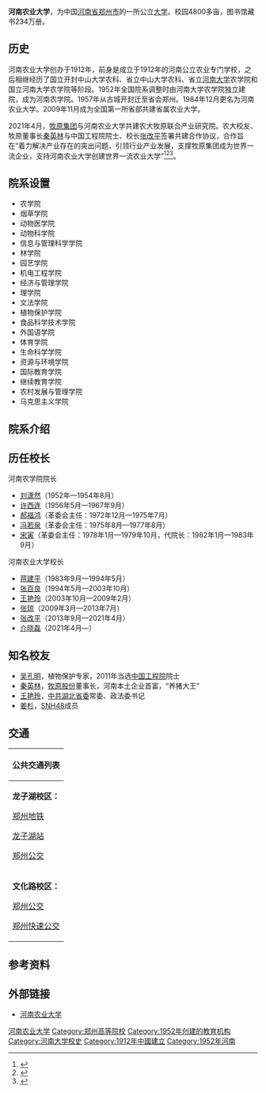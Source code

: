{{Coord|34.804826|N|113.828528|E|display=title}}
{{Infobox university
| Name = 河南农业大学
| EnglishName = '''Henan Agricultural University'''
| SealImage = [[File:Henannydx.png|200px]]
| SealInfo = 河南农业大学校徽
| Motto = 
| image = 20220521 Longzihu Campus of Henan Agricultural University 02.jpg
| caption = 龙子湖校区
| Established = 1912年<br>{{ROC-1912}}元年<br>河南公立农业专门学校
| Type = 公立
| President = [[介晓磊|介晓磊]]
| Location = {{PRC}}[[河南省|河南省]][[郑州市|郑州市]]
| AreaTotal = 5200亩
| Department = 20
| Faculty = 1800
| Professor = 660
| Associate Professor = 
| Assistant Professor = 
| Lecturer = 
| Student = 32000
| Website = [http://www.henau.edu.cn/ 河南农业大学官网]
}}

'''河南农业大学'''，为中国[[河南省|河南省]][[郑州市|郑州市]]的一所公立[[大学|大学]]。校园4800多亩，图书馆藏书234万册。

== 历史 ==
河南农业大学创办于1912年，前身是成立于1912年的河南公立农业专门学校，之后相继经历了国立开封中山大学农科、省立中山大学农科、省立[[河南大学|河南大学]]农学院和国立河南大学农学院等阶段。1952年全国院系调整时由河南大学农学院独立建院，成为河南农学院。1957年从古城开封迁至省会郑州。1984年12月更名为河南农业大学。2009年11月成为全国第一所省部共建省属农业大学。

2021年4月，[[牧原集团|牧原集团]]与河南农业大学共建农大牧原联合产业研究院。农大校友、牧原董事长[[秦英林|秦英林]]与中国工程院院士、校长[[张改平|张改平]]签署共建合作协议，合作旨在“着力解决产业存在的突出问题，引领行业产业发展，支撑牧原集团成为世界一流企业，支持河南农业大学创建世界一流农业大学”<ref>{{Cite web|title=牧原集团与河南农业大学签约共建农大牧原联合产业研究院_发展|url=http://www.sohu.com/a/459570166_120326960|accessdate=2021-04-16|work=搜狐|archive-date=2021-04-17|archive-url=https://web.archive.org/web/20210417144838/https://www.sohu.com/a/459570166_120326960|dead-url=no}}</ref><ref>{{Cite web|title=产教融合新动作！河南农业大学与牧原实业集团有限公司签约共建农大牧原产业研究院|url=https://4g.dahe.cn/news/20210406822109|accessdate=2021-04-16|work=大河网|archive-date=2021-04-17|archive-url=https://web.archive.org/web/20210417155707/https://4g.dahe.cn/news/20210406822109|dead-url=no}}</ref><ref>{{Cite web|title=河南再添一所校企联合产业研究院|url=http://henan.people.com.cn/n2/2021/0407/c378397-34663236.html|accessdate=2021-04-16|work=人民网|archive-date=2021-04-17|archive-url=https://web.archive.org/web/20210417151720/http://henan.people.com.cn/n2/2021/0407/c378397-34663236.html|dead-url=no}}</ref>。

== 院系设置 ==
*农学院	 
*烟草学院	 
*动物医学院
*动物科学院
*信息与管理科学学院
*林学院	
*园艺学院	
*机电工程学院	
*经济与管理学院
*理学院	
*文法学院	
*植物保护学院	
*食品科学技术学院
*外国语学院	
*体育学院	
*生命科学学院	
*资源与环境学院
*国际教育学院 	
*继续教育学院	
*农村发展与管理学院
*马克思主义学院

== 院系介绍 ==

== 历任校长 ==
;河南农学院院长
*[[刘潇然|刘潇然]]（1952年—1954年8月）
*[[许西连|许西连]]（1956年5月—1967年9月）
*[[郝福鸿|郝福鸿]]（革委会主任：1972年12月—1975年7月）
*[[冯若泉|冯若泉]]（革委会主任：1975年8月—1977年8月）
*[[宋寅|宋寅]]（革委会主任：1978年1月—1979年10月，代院长：1982年1月—1983年9月）

;河南农业大学校长
*[[蒋建平_(1928年)|蒋建平]]（1983年9月—1994年5月）
*[[张百良_(生物质能专家)|张百良]]（1994年5月—2003年10月）
*[[王艳玲|王艳玲]]（2003年10月—2009年2月）
*[[张琼_(1958年)|张琼]]（2009年3月—2013年7月）
*[[张改平|张改平]]（2013年9月—2021年4月）
*[[介晓磊|介晓磊]]（2021年4月—）

== 知名校友 ==
*[[吴孔明|吴孔明]]，植物保护专家，2011年当选[[中国工程院|中国工程院]]院士
*[[秦英林|秦英林]]，[[牧原股份|牧原股份]]董事长，河南本土企业首富，“养猪大王”
*[[王艳玲|王艳玲]]，[[中共湖北省委|中共湖北省委]]常委、政法委书记
*[[姜杉|姜杉]]，[[SNH48|SNH48]]成员

==交通==
{| class="mw-collapsible mw-collapsed wikitable" style="margin: 0 auto; width: auto;" 
! 公共交通列表
|-
|'''龙子湖校区：'''
;[[郑州地铁|郑州地铁]]
{{郑州地铁路线标志|1|blink}} [[龙子湖站|龙子湖站]]
;[[郑州公交|郑州公交]]
{{郑州公交路线简单列表|width=98%|header=河南农业大学（近西门）|160|166|Y31}}
{{郑州公交路线简单列表|width=98%|header=省警察学院（近南门）|43}}
|-
|'''文化路校区：'''
;[[郑州公交|郑州公交]]
{{郑州公交路线简单列表|width=98%|header=农业路文化路|83|93|S158|S160|Y27}}
{{郑州公交路线简单列表|width=98%|header=文化路农业路|6|28|64|83|906|966|Y6|Y27}}
;[[郑州快速公交|郑州快速公交]]
{{郑州公交路线简单列表|width=98%|header=文化路站|B2|B11|B18}}
|}
==参考资料==
{{reflist}}
== 外部链接 ==
*[http://www.henau.edu.cn/ 河南农业大学] {{Wayback|url=http://www.henau.edu.cn/|date=20100721235605}}
{{河南高等院校}}
{{中华人民共和国中西部高校基础能力建设工程}}
{{中华人民共和国省部共建制高等院校}}
{{Henan topics}}

[[Category:河南农业大学|]]
[[Category:郑州高等院校|Category:郑州高等院校]]
[[Category:1952年创建的教育机构|Category:1952年创建的教育机构]]
[[Category:河南大学校史|Category:河南大学校史]]
[[Category:1912年中國建立|Category:1912年中國建立]]
[[Category:1952年河南|Category:1952年河南]]